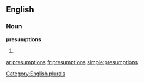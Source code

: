 
==English==

===Noun===
'''presumptions'''

# {{plural of|[[presumption]]}}

[[Category:English plurals]]

[[ar:presumptions]]
[[fr:presumptions]]
[[simple:presumptions]]